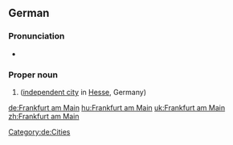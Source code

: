 ==German==
{{wikipedia}}
{{wikipedia|lang=de}}
===Pronunciation===
* {{audio|De-Frankfurt am Main-pronunciation.ogg|Audio}}

===Proper noun===
{{de-proper noun}}

# {{l|en|Frankfurt-am-Main}} ([[independent city]] in [[Hesse]], Germany)

[[Category:de:Cities]]

[[de:Frankfurt am Main]]
[[hu:Frankfurt am Main]]
[[uk:Frankfurt am Main]]
[[zh:Frankfurt am Main]]